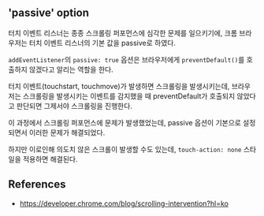 ## 'passive' option

터치 이벤트 리스너는 종종 스크롤링 퍼포먼스에 심각한 문제를 일으키기에, 크롬 브라우저는 터치 이벤트 리스너의 기본 값을 passive로 하였다.

`addEventListener`의 `passive: true` 옵션은 브라우저에게 `preventDefault()`를 호출하지 않겠다고 알리는 역할을 한다.

터치 이벤트(touchstart, touchmove)가 발생하면 스크롤링을 발생시키는데, 브라우저는 스크롤링을 발생시키는 이벤트를 감지했을 때 preventDefault가 호출되지 않았다고 판단되면 그제서야 스크롤링을 진행한다.

이 과정에서 스크롤링 퍼포먼스에 문제가 발생했었는데, passive 옵션이 기본으로 설정되면서 이러한 문제가 해결되었다.

하지만 이로인해 의도치 않은 스크롤이 발생할 수도 있는데, `touch-action: none` 스타일을 적용하면 해결된다.

## References

- https://developer.chrome.com/blog/scrolling-intervention?hl=ko
